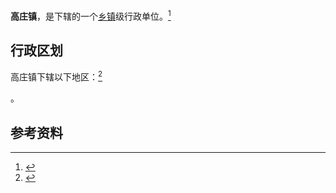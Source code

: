 {{中国乡级行政区|37/13/23/112/000}}

'''高庄镇'''，是{{PRC admin/fullname|37/13/23/112/000|3}}下辖的一个[[乡镇|乡镇]]级行政单位。<ref>{{PRC admin/ref sgc|{{PRC admin/parent|37/13/23/112/000}}}}</ref>

== 行政区划 ==

高庄镇下辖以下地区：<ref>{{PRC admin/ref sgc|37/13/23/112/000}}</ref>

{{PRC admin/children|37/13/23/112/000}}。

== 参考资料 ==

{{reflist}}

{{行政区划小作品}}
{{PRC admin/navcat|37/13/23/112/000}}